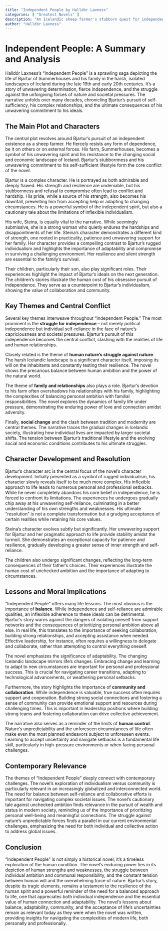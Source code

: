 ```yaml
---
title: "Independent People by Halldór Laxness"
categories: [ "Greatest Novels" ]
description: "An Icelandic sheep farmer's stubborn quest for independence."
author: "Halldór Laxness"
---
```

# Independent People: A Summary and Analysis

Halldór Laxness's "Independent People" is a sprawling saga depicting the life of Bjartur of Summerhouses and his family in the harsh, isolated landscapes of Iceland during the late 19th and early 20th centuries.  It's a story of unwavering determination, fierce independence, and the struggle against the unforgiving forces of nature and societal pressures.  The narrative unfolds over many decades, chronicling Bjartur's pursuit of self-sufficiency, his complex relationships, and the ultimate consequences of his unwavering commitment to his ideals.

## The Main Plot and Characters

The central plot revolves around Bjartur's pursuit of an independent existence as a sheep farmer. He fiercely resists any form of dependence, be it on others or on external forces. His farm, Summerhouses, becomes a symbol of his unwavering spirit and his resistance to the changing social and economic landscape of Iceland. Bjartur’s stubbornness and his unwavering commitment to his self-sufficient lifestyle form the core conflict of the novel.


Bjartur is a complex character. He is portrayed as both admirable and deeply flawed. His strength and resilience are undeniable, but his stubbornness and refusal to compromise often lead to conflict and hardship. His pride, while a source of his strength, also becomes his downfall, preventing him from accepting help or adapting to changing circumstances. He is a powerful symbol of the independent spirit, but also a cautionary tale about the limitations of inflexible individualism.

His wife, Steina, is equally vital to the narrative. While seemingly submissive, she is a strong woman who quietly endures the hardships and disappointments of her life. Steina’s character demonstrates a different kind of strength, one rooted in practicality, patience and unwavering support for her family. Her character provides a compelling contrast to Bjartur's rugged individualism and highlights the importance of adaptability and compromise in surviving a challenging environment.  Her resilience and silent strength are essential to the family's survival.


Their children, particularly their son, also play significant roles. Their experiences highlight the impact of Bjartur's ideals on the next generation. The children’s stories illustrate the human cost of his obsessive pursuit of independence. They serve as a counterpoint to Bjartur's individualism, showing the value of collaboration and community.


## Key Themes and Central Conflict

Several key themes interweave throughout "Independent People." The most prominent is the **struggle for independence** – not merely political independence but individual self-reliance in the face of nature's capriciousness and societal pressures. Bjartur's pursuit of this independence becomes the central conflict, clashing with the realities of life and human relationships.


Closely related is the theme of **human nature's struggle against nature**. The harsh Icelandic landscape is a significant character itself, imposing its will on the inhabitants and constantly testing their resilience. The novel shows the precarious balance between human ambition and the power of the natural world.


The theme of **family and relationships** also plays a role. Bjartur's devotion to his farm often overshadows his relationships with his family, highlighting the complexities of balancing personal ambition with familial responsibilities. The novel explores the dynamics of family life under pressure, demonstrating the enduring power of love and connection amidst adversity.


Finally, **social change** and the clash between tradition and modernity are central themes. The narrative traces the gradual changes in Icelandic society, illustrating how individual lives are impacted by larger societal shifts. The tension between Bjartur's traditional lifestyle and the evolving social and economic conditions contributes to his ultimate struggles.


## Character Development and Resolution

Bjartur's character arc is the central focus of the novel’s character development. Initially presented as a symbol of rugged individualism, his character slowly reveals itself to be much more complex. His inflexible approach to life leads to numerous personal and professional setbacks. While he never completely abandons his core belief in independence, he is forced to confront its limitations. The experiences he undergoes gradually chip away at his unwavering self-reliance, culminating in a better understanding of his own strengths and weaknesses. His ultimate "resolution" is not a complete transformation but a grudging acceptance of certain realities while retaining his core values.


Steina's character evolves subtly but significantly.  Her unwavering support for Bjartur and her pragmatic approach to life provide stability amidst the turmoil. She demonstrates an exceptional capacity for patience and resilience, gradually developing a greater sense of inner strength and self-reliance.


The children also undergo significant changes, reflecting the long-term consequences of their father's choices. Their experiences illustrate the human cost of unchecked ambition and the importance of adapting to circumstances.


## Lessons and Moral Implications

"Independent People" offers many life lessons. The most obvious is the importance of **balance**. While independence and self-reliance are admirable qualities, an inflexible adherence to these ideals can be detrimental. Bjartur's story warns against the dangers of isolating oneself from support networks and the consequences of prioritizing personal ambition above all else.  In real life, this translates to the importance of seeking collaboration, building strong relationships, and accepting assistance when needed.  Effective leadership, for instance, often requires a willingness to delegate and collaborate, rather than attempting to control everything oneself.


The novel emphasizes the significance of adaptability. The changing Icelandic landscape mirrors life's changes. Embracing change and learning to adapt to new circumstances are important for personal and professional success. This is crucial for navigating career transitions, adapting to technological advancements, or weathering personal setbacks.


Furthermore, the story highlights the importance of **community and collaboration**. While independence is valuable, true success often requires support and cooperation. Building strong social connections and fostering a sense of community can provide emotional support and resources during challenging times. This is important in leadership positions where building strong teams and fostering collaboration can drive collective achievement.


The narrative also serves as a reminder of the limits of **human control**. Nature's unpredictability and the unforeseen circumstances of life often make even the most planned endeavors subject to unforeseen events. Learning to accept uncertainty and navigate setbacks is a fundamental life skill, particularly in high-pressure environments or when facing personal challenges.


##  Contemporary Relevance

The themes of "Independent People" deeply connect with contemporary challenges. The novel’s exploration of individualism versus community is particularly relevant in an increasingly globalized and interconnected world. The need for balance between self-reliance and collaborative efforts is important for navigating complex societal issues. The novel's cautionary tale against unchecked ambition finds relevance in the pursuit of wealth and status in modern society, reminding us of the importance of prioritizing personal well-being and meaningful connections. The struggle against nature's unpredictable forces finds a parallel in our current environmental challenges, emphasizing the need for both individual and collective action to address global issues.

## Conclusion

"Independent People" is not simply a historical novel; it's a timeless exploration of the human condition. The novel’s enduring power lies in its depiction of human strengths and weaknesses, the struggle between individual ambition and communal responsibility, and the constant tension between human will and the overwhelming force of nature. Bjartur's story, despite its tragic elements, remains a testament to the resilience of the human spirit and a powerful reminder of the need for a balanced approach to life, one that appreciates both individual independence and the essential value of human connection and adaptability. The novel's lessons about balance, adaptability, community, and the acceptance of life's uncertainties remain as relevant today as they were when the novel was written, providing insights for navigating the complexities of modern life, both personally and professionally.

